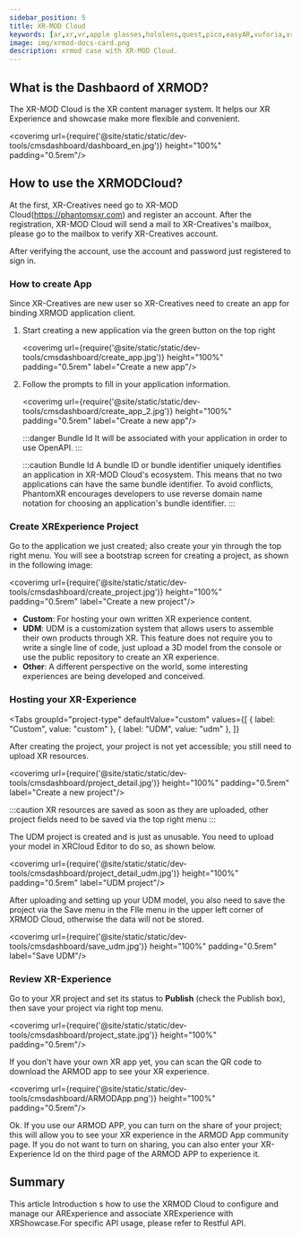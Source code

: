 ```yaml
---
sidebar_position: 5
title: XR-MOD Cloud
keywords: [ar,xr,vr,apple glasses,hololens,quest,pico,easyAR,vuforia,xrmod,mod,doc,XR,facebook,meta,unity]
image: img/xrmod-docs-card.png
description: xrmod case with XR-MOD Cloud.
---
```



## What is the Dashbaord of XRMOD?

The XR-MOD Cloud is the XR content manager system. It helps our XR Experience and showcase make more flexible and convenient.

<coverimg  url={require('@site/static/static/dev-tools/cmsdashboard/dashboard_en.jpg')} height="100%" padding="0.5rem"/>

## How to use the XRMODCloud?

At the first, XR-Creatives need go to XR-MOD Cloud(https://phantomsxr.com)  and register an account. After the registration, XR-MOD Cloud will send a mail to XR-Creatives's mailbox, please go to the mailbox to verify XR-Creatives account.

After verifying the account, use the account and password just registered to sign in.


### How to create App
Since XR-Creatives are new user so XR-Creatives need to create an app for binding XRMOD application client.

1. Start creating a new application via the green button on the top right

    <coverimg  url={require('@site/static/static/dev-tools/cmsdashboard/create_app.jpg')} height="100%" padding="0.5rem" label="Create a new app"/>

2. Follow the prompts to fill in your application information.

    <coverimg  url={require('@site/static/static/dev-tools/cmsdashboard/create_app_2.jpg')} height="100%" padding="0.5rem" label="Create a new app"/>

    :::danger Bundle Id
    It will be associated with your application in order to use OpenAPI.
    :::

    :::caution Bundle Id
     A bundle ID or bundle identifier uniquely identifies an application in XR-MOD Cloud's ecosystem. This means that no two applications can have the same bundle identifier. To avoid conflicts, PhantomXR encourages developers to use reverse domain name notation for choosing an application's bundle identifier. 
    :::
### Create XRExperience Project

Go to the application we just created; also create your yin through the top right menu. You will see a bootstrap screen for creating a project, as shown in the following image:

<coverimg  url={require('@site/static/static/dev-tools/cmsdashboard/create_project.jpg')} height="100%" padding="0.5rem" label="Create a new project"/>

- **Custom**: For hosting your own written XR experience content.
- **UDM**: UDM is a customization system that allows users to assemble their own products through XR. This feature does not require you to write a single line of code, just upload a 3D model from the console or use the public repository to create an XR experience.
- **Other**: A different perspective on the world, some interesting experiences are being developed and conceived.

### Hosting your XR-Experience



<Tabs
  groupId="project-type"
  defaultValue="custom"
  values={[
    { label: "Custom", value: "custom" },
    { label: "UDM", value: "udm" },
  ]}
>
<TabItem value="custom">


After creating the project, your project is not yet accessible; you still need to upload XR resources.

<coverimg  url={require('@site/static/static/dev-tools/cmsdashboard/project_detail.jpg')} height="100%" padding="0.5rem" label="Create a new project"/>

:::caution
XR resources are saved as soon as they are uploaded, other project fields need to be saved via the top right menu
:::

</TabItem>


<TabItem value="udm">

The UDM project is created and is just as unusable. You need to upload your model in XRCloud Editor to do so, as shown below.

<coverimg  url={require('@site/static/static/dev-tools/cmsdashboard/project_detail_udm.jpg')} height="100%" padding="0.5rem" label="UDM project"/>

After uploading and setting up your UDM model, you also need to save the project via the Save menu in the FIle menu in the upper left corner of XRMOD Cloud, otherwise the data will not be stored.

<coverimg  url={require('@site/static/static/dev-tools/cmsdashboard/save_udm.jpg')} height="100%" padding="0.5rem" label="Save UDM"/>

</TabItem>

</Tabs>

### Review XR-Experience

Go to your XR project and set its status to **Publish** (check the Publish box), then save your project via right top menu.

<coverimg  url={require('@site/static/static/dev-tools/cmsdashboard/project_state.jpg')} height="100%" padding="0.5rem"/>

If you don't have your own XR app yet, you can scan the QR code to download the ARMOD app to see your XR experience.

<coverimg  url={require('@site/static/static/dev-tools/cmsdashboard/ARMODApp.png')} height="100%" padding="0.5rem"/>

Ok. If you use our ARMOD APP, you can turn on the share of your project; this will allow you to see your XR experience in the ARMOD App community page. If you do not want to turn on sharing, you can also enter your XR-Experience Id on the third page of the ARMOD APP to experience it.

## Summary

This article Introduction s how to use the XRMOD Cloud to configure and manage our ARExperience and associate XRExperience with XRShowcase.For specific API usage, please refer to Restful API.